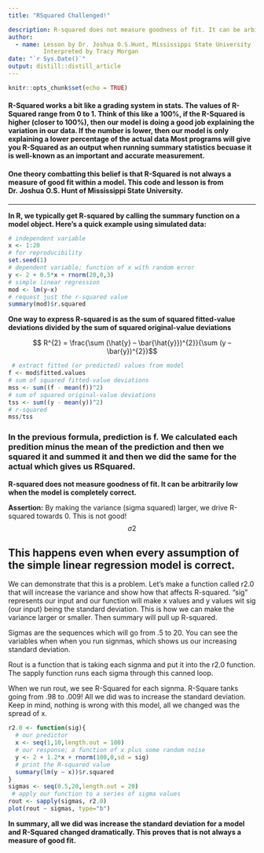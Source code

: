 ```yaml
---
title: "RSquared Challenged!"

description: R-squared does not measure goodness of fit. It can be arbitrarily low when the model is completely correct.
author:
  - name: Lesson by Dr. Joshua O.S.Hunt, Mississippi State University
          Interpreted by Tracy Morgan  
date: "`r Sys.Date()`"
output: distill::distill_article
---
```


```r
knitr::opts_chunk$set(echo = TRUE)
```
#### R-Squared works a bit like a grading system in stats.  The values of R-Squared range from 0 to 1.  Think of this like a 100%, if the R-Squared is higher (closer to 100%), then our model is doing a good job explaining the variation in our data.  If the number is lower, then our model is only explaining a lower percentage of the actual data Most programs will give you R-Squared as an output when running summary statistics becuase it is well-known as an important and accurate measurement.

#### One theory combatting this belief is that R-Squared is not always a measure of good fit within a model.  This code and lesson is from Dr. Joshua O.S. Hunt of Mississippi State University.    

---

**In R, we typically get R-squared by calling the summary function on a model object. Here’s a quick example using simulated data:**

```r
# independent variable
x <- 1:20 
# for reproducibility
set.seed(1) 
# dependent variable; function of x with random error
y <- 2 + 0.5*x + rnorm(20,0,3) 
# simple linear regression
mod <- lm(y~x)
# request just the r-squared value
summary(mod)$r.squared   
```
 
**One way to express R-squared is as the sum of squared fitted-value deviations divided by the sum of squared original-value deviations**
 
$$ R^{2} =  \frac{\sum (\hat{y} – \bar{\hat{y}})^{2}}{\sum (y – \bar{y})^{2}}$$
 
 
```r
 # extract fitted (or predicted) values from model
f <- mod$fitted.values
# sum of squared fitted-value deviations
mss <- sum((f - mean(f))^2)
# sum of squared original-value deviations
tss <- sum((y - mean(y))^2)
# r-squared
mss/tss 
```
### In the previous formula, prediction is f.  We calculated each predition minus the mean of the prediction and then we squared it and summed it and then we did the same for the actual which gives us RSquared.  

**R-squared does not measure goodness of fit. It can be arbitrarily low when the model is completely correct.** 

**Assertion:**  By making the variance (sigma squared) larger, we drive R-squared towards 0.  This is not good!  $$σ2$$

This happens even when every assumption of the simple linear regression model is correct.
---
We can demonstrate that this is a problem.  Let's make a function called r2.0 that will increase the variance and show how that affects R-squared.  "sig" represents our input and our function will make x values and y values wit sig (our input) being the standard deviation. This is how we can make the variance larger or smaller.  Then summary will pull up R-squared.  

Sigmas are the sequences which will go from .5 to 20. You can see the variables when when you run signmas, which shows us our increasing standard deviation. 

Rout is a function that is taking each signma and put it into the r2.0 function.  The sapply function runs each sigma through this canned loop. 

When we run rout, we see R-Squared for each signma.  R-Square tanks going from .98 to .009!  All we did was to increase the standard deviation.  Keep in mind, nothing is wrong with this model, all we changed was the spread of x.  


```r
r2.0 <- function(sig){
  # our predictor
  x <- seq(1,10,length.out = 100)   
  # our response; a function of x plus some random noise
  y <- 2 + 1.2*x + rnorm(100,0,sd = sig) 
  # print the R-squared value
  summary(lm(y ~ x))$r.squared          
}
sigmas <- seq(0.5,20,length.out = 20)
 # apply our function to a series of sigma values
rout <- sapply(sigmas, r2.0)            
plot(rout ~ sigmas, type="b")


```

**In summary, all we did was increase the standard deviation for a model and R-Squared changed dramatically.  This proves that is not always a measure of good fit.**








